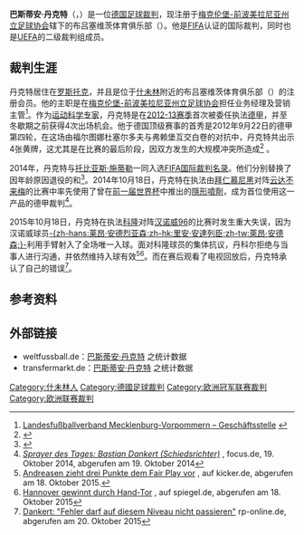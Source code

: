 {{noteTA|G1=football|G2=uefa|G3=德甲}}
{{Infobox football official
| name                = 巴斯蒂安·丹克特<br>{{lang|de|Bastian Dankert}}
| image               = Dankert, Bastian Schiedsrichter 10-11 WP.JPG
| caption             = 丹克特于2010年
| birth_date          = {{Birth date and age|1980|6|9|df=y}}
| birth_place         = {{DDR}}[[什未林|什未林]]
| death_date          = <!-- Use {{Death date and age|YYYY|MM|DD|YYYY|MM|DD|df=y}} if dead (death date followed by birth date) -->
| death_place         =
| otheroccupation     = [[運動科學|运动科学专家]]
| years1              = 2008–
| league1             = [[德国足协|德国足协]]
| role1               = 裁判
| years2              = 2011–
| league2             = [[德乙联赛|德乙联赛]]
| role2               = 裁判
| years3              = 2012–
| league3             = [[德甲联赛|德甲联赛]]
| role3               = 裁判
| internationalyears1 = 2014–
| confederation1      = [[FIFA国际裁判名录|FIFA名录]]
| internationalrole1  = 裁判
}}
'''巴斯蒂安·丹克特'''（{{lang-de|'''Bastian Dankert'''}}，{{bd|1980年|6月9日|catIdx=Dankert, Bastian}}）是一位[[德国|德国]][[足球裁判|足球裁判]]，现注册于[[梅克伦堡-前波美拉尼亚州立足球协会|梅克伦堡-前波美拉尼亚州立足球协会]]辖下的布吕塞维茨体育俱乐部（{{lang|de|''Brüsewitzer SV''}}）。他是[[FIFA|FIFA]]认证的国际裁判，同时也是[[UEFA|UEFA]]的二级裁判组成员。

==裁判生涯==
丹克特居住在[[罗斯托克|罗斯托克]]，并且是位于[[什未林|什未林]]附近的布吕塞维茨体育俱乐部（{{lang|de|''Brüsewitzer SV''}}）的注册会员。他的主职是在[[梅克伦堡-前波美拉尼亚州立足球协会|梅克伦堡-前波美拉尼亚州立足球协会]]担任业务经理及营销主管<ref>[http://www.lfvm-v.de/Geschaeftsstelle.140.html Landesfußballverband Mecklenburg-Vorpommern – Geschäftsstelle] {{webarchive|url=https://web.archive.org/web/20130912020900/http://www.lfvm-v.de/Geschaeftsstelle.140.html |date=2013-09-12 }}</ref>。作为[[運動科學|运动科学专家]]，丹克特是在[[2012年至2013年德国足球甲级联赛|2012-13赛季]]首次被委任执法[[德甲|德甲]]，并至冬歇期之前获得4次出场机会。他于德国顶级赛事的首秀是2012年9月22日的德甲第四轮，在这场由福尔图娜杜塞尔多夫与弗赖堡互交白卷的对抗中，丹克特共出示4张黄牌，这尤其是在比赛的最后阶段，因双方发生的大规模冲突所造成<ref>{{Cite web |url=http://www.transfermarkt.de/fortuna-duesseldorf-sc-freiburg/index/spielbericht/2231418 |title=Spielbericht Fortuna Düsseldorf – SC Freiburg |access-date=2016-12-20 |archive-date=2019-05-21 |archive-url=https://web.archive.org/web/20190521215457/https://www.transfermarkt.de/fortuna-duesseldorf-sc-freiburg/index/spielbericht/2231418 |dead-url=no }}</ref> 。

2014年，丹克特与[[托比亚斯·施蒂勒|托比亚斯·施蒂勒]]一同入选[[FIFA国际裁判名录|FIFA国际裁判名录]]。他们分别替换了因年龄原因退役的{{link-de|弗洛里安·梅耶 (足球裁判)|Florian Meyer (Schiedsrichter)|弗洛里安·梅耶}}和{{link-de|托尔斯滕·金赫费尔|Thorsten Kinhöfer}}<ref>{{Cite web |url=http://www.focus.de/sport/fussball/dfb-dfb-verjuengt-schiedsrichter-spitze_aid_1096149.html |title=''DFB verjüngt Schiedsrichter-Spitze'' |access-date=2016-12-20 |archive-date=2020-09-19 |archive-url=https://web.archive.org/web/20200919212340/https://www.focus.de/sport/fussball/dfb-dfb-verjuengt-schiedsrichter-spitze_aid_1096149.html |dead-url=no }}</ref>。2014年10月18日，丹克特在执法由[[拜仁慕尼黑|拜仁慕尼黑]]对阵[[云达不来梅|云达不来梅]]的比赛中率先使用了曾在[[2014年世界杯足球赛|前一届世界杯]]中推出的[[隱形噴劑|隱形噴劑]]，成为首位使用这一产品的德甲裁判<ref>[http://www.focus.de/sport/fussball/bundesliga1/bundesliga-sprayer-des-tages-bastian-dankert-schiedsrichter_id_4213158.html ''Sprayer des Tages: Bastian Dankert (Schiedsrichter)''] {{Wayback|url=http://www.focus.de/sport/fussball/bundesliga1/bundesliga-sprayer-des-tages-bastian-dankert-schiedsrichter_id_4213158.html |date=20200919140217 }}, focus.de, 19. Oktober 2014, abgerufen am 19. Oktober 2014</ref>。

2015年10月18日，丹克特在执法[[科隆足球俱乐部|科隆]]对阵[[汉诺威96|汉诺威96]]的比赛时发生重大失误，因为汉诺威球员[[萊昂·安德森|-{zh-hans:莱昂·安德烈亚森;zh-hk:里安·安達列臣;zh-tw:萊昂·安德森;}-]]利用手臂射入了全场唯一入球。面对科隆球员的集体抗议，丹科尔拒绝与当事人进行沟通，并依然维持入球有效<ref>[http://www.kicker.de/news/fussball/bundesliga/spieltag/1-bundesliga/2015-16/9/2855012/spielbericht_1-fc-koeln-16_hannover-96-58.html Andreasen zieht drei Punkte dem Fair Play vor] {{Wayback|url=http://www.kicker.de/news/fussball/bundesliga/spieltag/1-bundesliga/2015-16/9/2855012/spielbericht_1-fc-koeln-16_hannover-96-58.html |date=20190520122935 }}, auf kicker.de, abgerufen am 18. Oktober 2015.</ref><ref>[http://www.spiegel.de/sport/fussball/hannover-96-gewinnt-durch-handspiel-tor-beim-1-fc-koeln-a-1058391.html Hannover gewinnt durch Hand-Tor] {{Wayback|url=http://www.spiegel.de/sport/fussball/hannover-96-gewinnt-durch-handspiel-tor-beim-1-fc-koeln-a-1058391.html |date=20200920042907 }}, auf spiegel.de, abgerufen am 18. Oktober 2015</ref>。而在赛后观看了电视回放后，丹克特承认了自己的错误<ref>[http://www.rp-online.de/sport/fussball/bundesliga/hannover-96-siegt-durch-handtor-schiedsrichter-dankert-gesteht-fehler-ein-aid-1.5479690 Dankert: "Fehler darf auf diesem Niveau nicht passieren"] {{Wayback|url=http://www.rp-online.de/sport/fussball/bundesliga/hannover-96-siegt-durch-handtor-schiedsrichter-dankert-gesteht-fehler-ein-aid-1.5479690 |date=20160414224825 }}rp-online.de, abgerufen am 20. Oktober 2015</ref>。

==参考资料==
{{reflist}}

==外部链接==
* weltfussball.de：[http://www.weltfussball.de/schiedsrichter_profil/bastian-dankert/ 巴斯蒂安·丹克特] {{Wayback|url=http://www.weltfussball.de/schiedsrichter_profil/bastian-dankert/ |date=20200920001839 }}之统计数据 {{de}}
* transfermarkt.de：[http://www.transfermarkt.de/bastian-dankert/profil/schiedsrichter/685 巴斯蒂安·丹克特] {{Wayback|url=http://www.transfermarkt.de/bastian-dankert/profil/schiedsrichter/685 |date=20201002054243 }}之统计数据 {{de}}

{{2018年中国足球联赛裁判}}

{{DEFAULTSORT:Dankert, Bastian}}
[[Category:什未林人|Category:什未林人]]
[[Category:德國足球裁判|Category:德國足球裁判]]
[[Category:欧洲冠军联赛裁判|Category:欧洲冠军联赛裁判]]
[[Category:欧洲联赛裁判|Category:欧洲联赛裁判]]